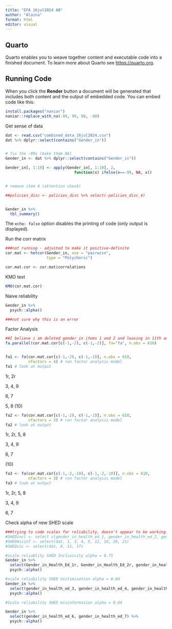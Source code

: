 ```yaml
---
title: "EFA 16jul2024 AB"
author: "Alaina"
format: html
editor: visual
---
```


## Quarto

Quarto enables you to weave together content and executable code into a finished document. To learn more about Quarto see <https://quarto.org>.

## Running Code

When you click the **Render** button a document will be generated that includes both content and the output of embedded code. You can embed code like this:

```r
install.packages("naniar")
naniar::replace_with_na(-99, 99, 98, -90)
```

Get sense of data

```r
dat <- read.csv("combined_data_16jul2024.csv")
dat %>% dplyr::select(contains("Gender_in"))


# fix the -99s (make them NA)
Gender_in <- dat %>% dplyr::select(contains("Gender_in")) 

Gender_in[, 1:10] <- apply(Gender_in[, 1:10], 2, 
                              function(x) ifelse(x==-99, NA, x))


# remove item 4 (attention check)

##policies_disc <- policies_disc %>% select(-policies_disc_4)


Gender_in %>%
  tbl_summary()
```

The `echo: false` option disables the printing of code (only output is displayed).

Run the corr matrix![]()

```r
###not running - adjusted to make it positive-definite
cor.mat <- hetcor(Gender_in, use = "pairwise", 
                  type = "Polychoric")

cor.mat.cor <- cor.mat$correlations
```

KMO test

```r

KMO(cor.mat.cor)
```

Naive reliability

```r
Gender_in %>% 
  psych::alpha()

###not sure why this is an error
```

Factor Analysis

```r
##I believe i am deleted gender_in items 1 and 2 and leaving in 11th and 12th lines which are 1r and 2r
fa.parallel(cor.mat.cor[c(-1,-2), c(-1,-2)], fa="fa", n.obs = 610)



```

```r
fa1 <- fa(cor.mat.cor[c(-1,-2), c(-1,-2)], n.obs = 610,
          nfactors = 4) # run factor analysis model
fa1 # look at output
```

1r, 2r

3, 4, 9

6, 7

5, 8 (10)

```r
fa2 <- fa(cor.mat.cor[c(-1,-2), c(-1,-2)], n.obs = 610,
          nfactors = 3) # run factor analysis model
fa2 # look at output
```

1r, 2r, 5, 8

3, 4, 9

6, 7

\(10\)

```r
fa3 <- fa(cor.mat.cor[c(-1,-2,-10), c(-1,-2,-10)], n.obs = 610,
          nfactors = 3) # run factor analysis model
fa3 # look at output
```

1r, 2r, 5, 8

3, 4, 9

6, 7

Check alpha of new SHED scale

```r
###trying to code scales for reliability, doesn't appear to be working
#SHEDincl <- select c(gender_in_health_ed_1, gender_in_health_ed_2, gender_in_health_ed_5, gender_in_health_ed_8) #each number refers to the column
#SHEDmisinf <- select(dat, 1, 3, 4, 5, 12, 16, 20, 21)
#SHEDvic <- select(dat, 8, 11, 17)

#scale reliablity SHED Inclusivity alpha = 0.75
Gender_in %>% 
  select(Gender_in_Health_Ed_1r, Gender_in_Health_Ed_2r, gender_in_health_ed_5, gender_in_health_ed_8) %>%
  psych::alpha() 

```

```r
#scale reliability SHED Victimization alpha = 0.84
Gender_in %>% 
  select(gender_in_health_ed_3, gender_in_health_ed_4, gender_in_health_ed_9) %>%
  psych::alpha() 


```

```r
#Scale reliability SHED misinformation alpha = 0.69

Gender_in %>% 
  select(gender_in_health_ed_6, gender_in_health_ed_7) %>%
  psych::alpha()
```
